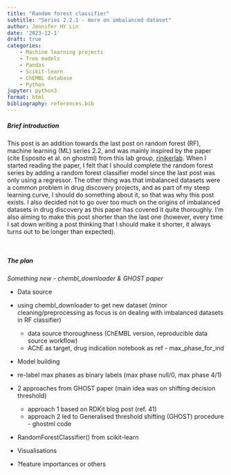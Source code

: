 ```yaml
---
title: "Random forest classifier"
subtitle: "Series 2.2.1 - more on imbalanced dataset"
author: Jennifer HY Lin
date: '2023-12-1'
draft: true
categories: 
    - Machine learning projects
    - Tree models
    - Pandas
    - Scikit-learn
    - ChEMBL database
    - Python
jupyter: python3
format: html
bibliography: references.bib
---
```


##### **Brief introduction**

This post is an addition towards the last post on random forest (RF), machine learning (ML) series 2.2, and was mainly inspired by the paper (cite Esposito et al. on ghostml) from this lab group, [rinikerlab](https://github.com/rinikerlab). When I started reading the paper, I felt that I should complete the random forest series by adding a random forest classifier model since the last post was only using a regressor. The other thing was that imbalanced datasets were a common problem in drug discovery projects, and as part of my steep learning curve, I should do something about it, so that was why this post exists. I also decided not to go over too much on the origins of imbalanced datasets in drug discovery as this paper has covered it quite thoroughly. I'm also aiming to make this post shorter than the last one (however, every time I sat down writing a post thinking that I should make it shorter, it always turns out to be longer than expected).

<br>

##### **The plan**

*Something new - chembl_downloader & GHOST paper*

* Data source
- using chembl_downloader to get new dataset (minor cleaning/preprocessing as focus is on dealing with imbalanced datasets in RF classifier)
    - data source thoroughness (ChEMBL version, reproducible data source workflow)
    - AChE as target, drug indication notebook as ref - max_phase_for_ind

* Model building
- re-label max phases as binary labels (max phase null/0, max phase 4/1)

- 2 approaches from GHOST paper (main idea was on shifting decision threshold)
    - approach 1 based on RDKit blog post (ref. 41)
    - approach 2 led to Generalised threshold shifting (GHOST) procedure - ghostml code

- RandomForestClassifier() from scikit-learn

* Visualisations
- ?feature importances or others
